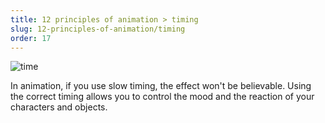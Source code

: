 ```yaml
---
title: 12 principles of animation > timing
slug: 12-principles-of-animation/timing
order: 17
---
```


<SlideTemplate title="timing">

![time](/gif/timing.gif)

In animation, if you use slow timing, the effect won't be believable. Using
the correct timing allows you to control the mood and the reaction of your
characters and objects.

</SlideTemplate>
